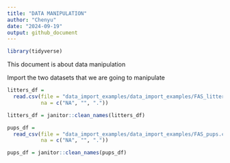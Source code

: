 ```yaml
---
title: "DATA MANIPULATION"
author: "Chenyu"
date: "2024-09-19"
output: github_document
---
```


```r
library(tidyverse)
```

This document is about data manipulation

Import the two datasets that we are going to manipulate

```r
litters_df = 
  read.csv(file = "data_import_examples/data_import_examples/FAS_litters.csv",
           na = c("NA", "", "."))

litters_df = janitor::clean_names(litters_df)

pups_df = 
  read_csv(file = "data_import_examples/data_import_examples/FAS_pups.csv",
           na = c("NA", "", "."))

pups_df = janitor::clean_names(pups_df)
```

